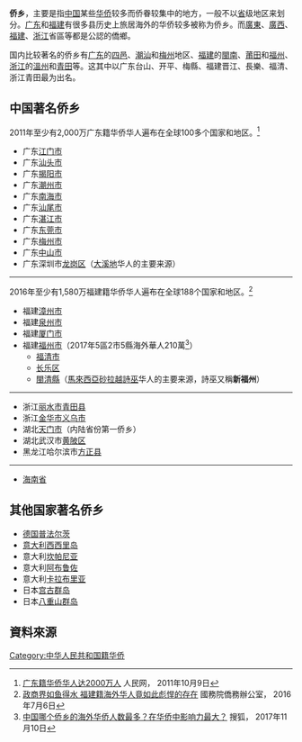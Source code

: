 '''侨乡'''，主要是指[[中国|中国]]某些[[华侨|华侨]]较多而侨眷较集中的地方，一般不以[[省|省]]级地区来划分。[[广东|广东]]和[[福建|福建]]有很多县历史上旅居海外的华侨较多被称为侨乡。而[[廣東|廣東]]、[[廣西|廣西]]、[[福建|福建]]、[[浙江|浙江]]省區等都是公認的僑鄉。

国内比较著名的侨乡有[[广东|广东]]的[[四邑|四邑]]、[[潮汕|潮汕]]和[[梅州|梅州]]地区、[[福建|福建]]的[[閩南|閩南]]、[[莆田|莆田]]和[[福州|福州]]、[[浙江|浙江]]的[[溫州|溫州]]和[[青田|青田]]等。这其中以广东台山、开平、梅縣、福建晋江、長樂、福清、浙江青田最为出名。

== 中国著名侨乡 ==
2011年至少有2,000万广东籍华侨华人遍布在全球100多个国家和地区。<ref>[https://m.sohu.com/n/321536285/?pvid=000115_3w 广东籍华侨华人达2000万人] {{Wayback|url=https://m.sohu.com/n/321536285/?pvid=000115_3w |date=20210614000000 }}人民网， 2011年10月9日</ref>
* 广东[[江门市|江门市]]
* 广东[[汕头市|汕头市]]
* 广东[[揭阳市|揭阳市]]
* 广东[[潮州市|潮州市]]
* 广东[[南海市|南海市]]
* 广东[[汕尾市|汕尾市]]
* 广东[[湛江市|湛江市]]
* 广东[[东莞市|东莞市]]
* 广东[[梅州市|梅州市]]
* 广东[[中山市|中山市]]
* 广东深圳市[[龙岗区|龙岗区]]（[[大溪地|大溪地]]华人的主要来源）
----
2016年至少有1,580万福建籍华侨华人遍布在全球188个国家和地区。<ref>[http://www.gqb.gov.cn/news/2016/0706/39761.shtml 政商界如鱼得水 福建籍海外华人竟如此彪悍的存在] {{Wayback|url=http://www.gqb.gov.cn/news/2016/0706/39761.shtml |date=20201127192712 }}國務院僑務辦公室， 2016年7月6日</ref>
* 福建[[漳州市|漳州市]]
* 福建[[泉州市|泉州市]]
* 福建[[厦门市|厦门市]]
* 福建[[福州市|福州市]]（2017年5區2市5縣海外華人210萬<ref>[http://www.sohu.com/a/203614234_170779 中国哪个侨乡的海外华侨人数最多？在华侨中影响力最大？] {{Wayback|url=http://www.sohu.com/a/203614234_170779 |date=20201128000510 }}搜狐， 2017年11月10日</ref>）
**[[福清市|福清市]]
**[[长乐区|长乐区]]
**[[閩清縣|閩清縣]]（[[馬來西亞|馬來西亞]][[砂拉越|砂拉越]][[詩巫|詩巫]]华人的主要来源，詩巫又稱'''新福州'''）
----
* 浙江[[丽水市|丽水市]][[青田县|青田县]]
* 浙江[[金华市|金华市]][[义乌市|义乌市]]
* 湖北[[天门市|天门市]]（内陆省份第一侨乡）
* 湖北武汉市[[黄陂区|黄陂区]]
* 黑龙江哈尔滨市[[方正县|方正县]]
----
* [[海南省|海南省]]

== 其他国家著名侨乡 ==
* [[德裔美国人|德国]][[普法尔茨|普法尔茨]]
* [[意大利裔美国人|意大利]][[西西里岛|西西里岛]]
* 意大利[[坎帕尼亚|坎帕尼亚]]
* 意大利[[阿布鲁佐|阿布鲁佐]]
* 意大利[[卡拉布里亚|卡拉布里亚]]
* 日本[[宮古群島|宫古群岛]]
* 日本[[八重山群島|八重山群岛]]

==資料來源==
{{reflist}}

[[Category:中华人民共和国籍华侨|Category:中华人民共和国籍华侨]]